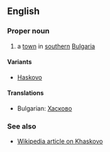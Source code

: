 ==English==

===Proper noun===

# a [[town]] in [[southern]] [[Bulgaria]]

====Variants====

*[[Haskovo]]

====Translations====

*Bulgarian: [[Хасково]]

===See also===

*[[en:Khaskovo|Wikipedia article on Khaskovo]]